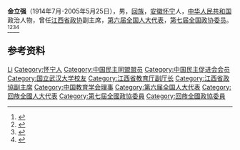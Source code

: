 '''金立强'''（1914年7月-2005年5月25日），男，[[回族|回族]]，[[安徽|安徽]][[怀宁|怀宁]]人，[[中华人民共和国|中华人民共和国]]政治人物，曾任[[江西省政协|江西省政协]]副主席，[[第六届全国人大代表|第六届全国人大代表]]，[[第七届全国政协委员|第七届全国政协委员]]。<ref>{{cite book|title=中囯人名大辞典·现任党政军领导人物卷|author=廖盖隆等编|year=1990|publisher=上海辞书出版社|location=上海|page=}}</ref><ref>{{cite book|title=中囯人名大辞典·当代人物卷|author=廖盖隆等编|year=1990|publisher=上海辞书出版社|location=上海|page=}}</ref><ref>{{Cite book|title=历届全国政协委员人名辞典|author=|publisher=中国国际广播出版社|year=1996|isbn=9787507813746|location=北京|pages=286}}</ref><ref>{{Cite book|title=中华人民共和国职官志|author=何虎生, 李耀东, 向常福主编|publisher=中国社会出版社|year=2003|isbn=9787800883934|location=北京|pages=}}</ref>

== 参考资料 ==
{{reflist}}

{{Navboxes
| title  = 金立强在[[中国教育学会|中国教育学会]]的职务
| list1  =
{{中国教育学会第一届理事会}}
}}

{{Authority control}}
{{DEFAULTSORT:Jin金}}
[[Category:金姓|Li]]
[[Category:怀宁人|Category:怀宁人]]
[[Category:中国民主同盟盟员|Category:中国民主同盟盟员]]
[[Category:中国民主促进会会员|Category:中国民主促进会会员]]
[[Category:国立武汉大学校友|Category:国立武汉大学校友]]
[[Category:江西省教育厅副厅长|Category:江西省教育厅副厅长]]
[[Category:江西省政協副主席|Category:江西省政協副主席]]
[[Category:中国教育学会理事|Category:中国教育学会理事]]
[[Category:第六届全国人大代表|Category:第六届全国人大代表]]
[[Category:回族全國人大代表|Category:回族全國人大代表]]
[[Category:第七屆全國政協委員|Category:第七屆全國政協委員]]
[[Category:回族全國政協委員|Category:回族全國政協委員]]

{{中华人民共和国政治人物小作品}}